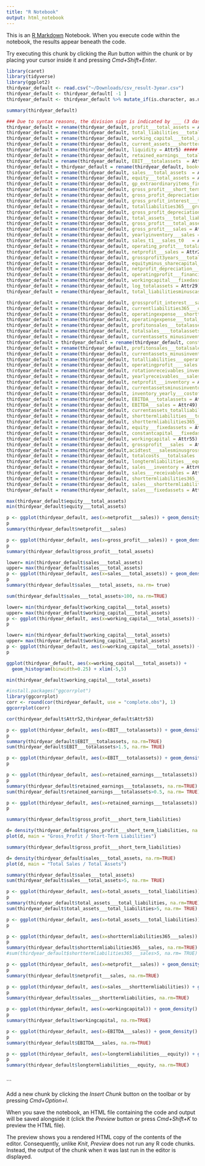 ```yaml
---
title: "R Notebook"
output: html_notebook
---
```


This is an [R Markdown](http://rmarkdown.rstudio.com) Notebook. When you execute code within the notebook, the results appear beneath the code. 

Try executing this chunk by clicking the *Run* button within the chunk or by placing your cursor inside it and pressing *Cmd+Shift+Enter*. 

```r
library(caret)
library(tidyverse)
library(ggplot2)
thirdyear_default <- read.csv("~/Downloads/csv_result-3year.csv")
thirdyear_default <- thirdyear_default[ -1 ]
thirdyear_default <- thirdyear_default %>% mutate_if(is.character, as.numeric)

```

```r
summary(thirdyear_default)
```


```r
### Due to syntax reasons, the division sign is indicated by ___ (3 dashes)
thirdyear_default = rename(thirdyear_default, profit___total_assets = Attr1)
thirdyear_default = rename(thirdyear_default, total_liabilities___total_assets  = Attr2)
thirdyear_default = rename(thirdyear_default, working_capital___total_assets  = Attr3)
thirdyear_default = rename(thirdyear_default, current_assets___shortterm_liabilities  = Attr4)
thirdyear_default = rename(thirdyear_default, liquidity = Attr5) #####
thirdyear_default = rename(thirdyear_default, retained_earnings___totalassets  = Attr6)
thirdyear_default = rename(thirdyear_default, EBIT___totalassets  = Attr7)
thirdyear_default = thirdyear_default = rename(thirdyear_default, bookvalueofequity___total_liabilities  = Attr8)
thirdyear_default = rename(thirdyear_default, sales___total_assets  = Attr9)
thirdyear_default = rename(thirdyear_default, equity___total_assets = Attr10)
thirdyear_default = rename(thirdyear_default, gp_extraordinaryitems_financialexpenses___totalassets   = Attr11)
thirdyear_default = rename(thirdyear_default, gross_profit___short_term_liabilities  = Attr12)
thirdyear_default = rename(thirdyear_default, gross_profit_depreciation___sales  = Attr13)
thirdyear_default = rename(thirdyear_default, gross_profit_interest___totalassets  = Attr14)
thirdyear_default = rename(thirdyear_default, totalliabilities365___gross_profit_depreciation = Attr15)
thirdyear_default = rename(thirdyear_default, gross_profit_depreciation___totalliabilities = Attr16)
thirdyear_default = rename(thirdyear_default, total_assets___total_liabilities = Attr17)
thirdyear_default = rename(thirdyear_default, gross_profit___total_assets = Attr18)
thirdyear_default = rename(thirdyear_default, gross_profit___sales = Attr19)
thirdyear_default = rename(thirdyear_default, yearlyinventory___sales = Attr20)
thirdyear_default = rename(thirdyear_default, sales_t1___sales_t0   = Attr21)
thirdyear_default = rename(thirdyear_default, operating_profit___totalassets = Attr22)
thirdyear_default = rename(thirdyear_default, netprofit___sales = Attr23)
thirdyear_default = rename(thirdyear_default, grossprofit3years___totalassets = Attr24)
thirdyear_default = rename(thirdyear_default, equityminus_sharecapital___totalassets = Attr25)
thirdyear_default = rename(thirdyear_default, netprofit_depreciation___total_liabilities  = Attr26)
thirdyear_default = rename(thirdyear_default, operatingprofit___financialexpenses  = Attr27)
thirdyear_default = rename(thirdyear_default, workingcapital___fixedassets  = Attr28)
thirdyear_default = rename(thirdyear_default, log_totalassets = Attr29)
thirdyear_default = rename(thirdyear_default, total_liabilitiesminuscash___sales = Attr30)


```


```r

thirdyear_default = rename(thirdyear_default, grossprofit_interest___sales = Attr31)
thirdyear_default = rename(thirdyear_default, currentliabilities365___costofgoods  = Attr32)
thirdyear_default = rename(thirdyear_default, operatingexpense___shortterm_liabilities  = Attr33)
thirdyear_default = rename(thirdyear_default, operatingexpense___total_liabilities  = Attr34)
thirdyear_default = rename(thirdyear_default, profitonsales___totalassets = Attr35) #####
thirdyear_default = rename(thirdyear_default, totalsales____totalassets  = Attr36)
thirdyear_default = rename(thirdyear_default, currentassets_minusinventory___longtermliabilities  = Attr37)
thirdyear_default = thirdyear_default = rename(thirdyear_default, constantcapital___totalassets  = Attr38)
thirdyear_default = rename(thirdyear_default, profitonsales___totalsales  = Attr39)
thirdyear_default = rename(thirdyear_default, currentassets_minusinventory_receivables____shortterm_liabilities = Attr40)
thirdyear_default = rename(thirdyear_default, totalliabilities___operatingprofit_depreciation_monthlybasis   = Attr41)
thirdyear_default = rename(thirdyear_default, operatingprofit____sales  = Attr42)
thirdyear_default = rename(thirdyear_default, rotationreceivables_inventoryturnover_days  = Attr43)
thirdyear_default = rename(thirdyear_default, yearlyreceivables___sales  = Attr44)
thirdyear_default = rename(thirdyear_default, netprofit___inventory = Attr45)
thirdyear_default = rename(thirdyear_default, currentassetsminusinventory____shortterm_liabilities = Attr46)
thirdyear_default = rename(thirdyear_default, inventory_yearly___costofgoodssold = Attr47)
thirdyear_default = rename(thirdyear_default, EBITDA___totalassets = Attr48)
thirdyear_default = rename(thirdyear_default, EBITDA___sales = Attr49)
thirdyear_default = rename(thirdyear_default, currentassets_totalliabilities = Attr50)
thirdyear_default = rename(thirdyear_default, shorttermliabilities___totalassets   = Attr51)
thirdyear_default = rename(thirdyear_default, shorttermliabilities365___costofgoodssold = Attr52)
thirdyear_default = rename(thirdyear_default, equity___fixedassets = Attr53)
thirdyear_default = rename(thirdyear_default, constantcapital___fixedassets = Attr54)
thirdyear_default = rename(thirdyear_default, workingcapital = Attr55)
thirdyear_default = rename(thirdyear_default, grossprofit___sales  = Attr56)
thirdyear_default = rename(thirdyear_default,acidtest___salesminusgrossprofit_depreciation  = Attr57)
thirdyear_default = rename(thirdyear_default, totalcosts___totalsales  = Attr58)
thirdyear_default = rename(thirdyear_default, longtermliabilities___equity = Attr59)
thirdyear_default = rename(thirdyear_default, sales___inventory = Attr60)
thirdyear_default = rename(thirdyear_default, sales___receivables = Attr61)
thirdyear_default = rename(thirdyear_default, shorttermliabilities365___sales = Attr62)
thirdyear_default = rename(thirdyear_default, sales___shorttermliabilities = Attr63)
thirdyear_default = rename(thirdyear_default, sales___fixedassets = Attr64)


```


```r
max(thirdyear_default$equity___total_assets)
min(thirdyear_default$equity___total_assets)
```


```r
p <- ggplot(thirdyear_default, aes(x=netprofit___sales)) + geom_density() +  scale_x_continuous(limits = c(-5,5))
p
summary(thirdyear_default$netprofit___sales)
```


```r
p <- ggplot(thirdyear_default, aes(x=gross_profit___sales)) + geom_density() +  scale_x_continuous(limits = c(-5,5))
p
summary(thirdyear_default$gross_profit___total_assets)
```


```r
lower= min(thirdyear_default$sales___total_assets)
upper= max(thirdyear_default$sales___total_assets)
p <- ggplot(thirdyear_default, aes(x=sales___total_assets)) + geom_density() 
p
summary(thirdyear_default$sales___total_assets, na.rm= true)

```

```r
sum(thirdyear_default$sales___total_assets>100, na.rm=TRUE)
```


```r
lower= min(thirdyear_default$working_capital___total_assets)
upper= max(thirdyear_default$working_capital___total_assets)
p <- ggplot(thirdyear_default, aes(x=working_capital___total_assets)) + geom_density() +  scale_x_continuous(limits = c(-5,5))
p

```


```r

lower= min(thirdyear_default$working_capital___total_assets)
upper= max(thirdyear_default$working_capital___total_assets)
p <- ggplot(thirdyear_default, aes(x=working_capital___total_assets)) + geom_density() +  scale_x_continuous(limits = c(-5,5))
p

```

```r
ggplot(thirdyear_default, aes(x=working_capital___total_assets)) + 
  geom_histogram(binwidth=0.25) + xlim(-5,5)

min(thirdyear_default$working_capital___total_assets)
```



```r
#install.packages("ggcorrplot")
library(ggcorrplot)
corr <- round(cor(thirdyear_default, use = "complete.obs"), 1)
ggcorrplot(corr)

cor(thirdyear_default$Attr52,thirdyear_default$Attr53)
```

```r

p <- ggplot(thirdyear_default, aes(x=EBIT___totalassets)) + geom_density() 
p
summary(thirdyear_default$EBIT___totalassets, na.rm=TRUE)
sum(thirdyear_default$EBIT___totalassets>1.5, na.rm= TRUE)
```

```r
p <- ggplot(thirdyear_default, aes(x=EBIT___totalassets)) + geom_density() + scale_x_continuous(limits = c(-0.5,0.5))
p
```



```r
p <- ggplot(thirdyear_default, aes(x=retained_earnings___totalassets)) + geom_density() 
p
summary(thirdyear_default$retained_earnings___totalassets, na.rm=TRUE)
sum(thirdyear_default$retained_earnings___totalassets>0.5, na.rm= TRUE)

```

```r
p <- ggplot(thirdyear_default, aes(x=retained_earnings___totalassets)) + geom_density() + scale_x_continuous(limits = c(-0.1,0.1))
p
```



```r

summary(thirdyear_default$gross_profit___short_term_liabilities)
```


```r
d= density(thirdyear_default$gross_profit___short_term_liabilities, na.rm=TRUE)
plot(d, main = "Gross_Profit / Short-Term Liabilities")

summary(thirdyear_default$gross_profit___short_term_liabilities)
```


```r
d= density(thirdyear_default$sales___total_assets, na.rm=TRUE)
plot(d, main = "Total Sales / Total Assets")

summary(thirdyear_default$sales___total_assets)
sum(thirdyear_default$sales___total_assets>5, na.rm= TRUE)

```

```r
p <- ggplot(thirdyear_default, aes(x=total_assets___total_liabilities)) + geom_density()
p
summary(thirdyear_default$total_assets___total_liabilities, na.rm=TRUE)
sum(thirdyear_default$total_assets___total_liabilities>5, na.rm= TRUE)

```



```r

p <- ggplot(thirdyear_default, aes(x=total_assets___total_liabilities)) + geom_density() + scale_x_continuous(limits = c(0,30))
p

```

```r
p <- ggplot(thirdyear_default, aes(x=shorttermliabilities365___sales)) + geom_density()
p
summary(thirdyear_default$shorttermliabilities365___sales, na.rm=TRUE)
#sum(thirdyear_default$shorttermliabilities365___sales>5, na.rm= TRUE)
```


```r
p <- ggplot(thirdyear_default, aes(x=netprofit___sales)) + geom_density()
p
summary(thirdyear_default$netprofit___sales, na.rm=TRUE)

```

```r
p <- ggplot(thirdyear_default, aes(x=sales___shorttermliabilities)) + geom_density()
p
summary(thirdyear_default$sales___shorttermliabilities, na.rm=TRUE)
```



```r
p <- ggplot(thirdyear_default, aes(x=workingcapital)) + geom_density()
p
summary(thirdyear_default$workingcapital, na.rm=TRUE)
```

```r
p <- ggplot(thirdyear_default, aes(x=EBITDA___sales)) + geom_density()
p
summary(thirdyear_default$EBITDA___sales, na.rm=TRUE)


```

```r
p <- ggplot(thirdyear_default, aes(x=longtermliabilities___equity)) + geom_density()
p
summary(thirdyear_default$longtermliabilities___equity, na.rm=TRUE)
```


```r

```

```


Add a new chunk by clicking the *Insert Chunk* button on the toolbar or by pressing *Cmd+Option+I*.

When you save the notebook, an HTML file containing the code and output will be saved alongside it (click the *Preview* button or press *Cmd+Shift+K* to preview the HTML file). 

The preview shows you a rendered HTML copy of the contents of the editor. Consequently, unlike *Knit*, *Preview* does not run any R code chunks. Instead, the output of the chunk when it was last run in the editor is displayed.

